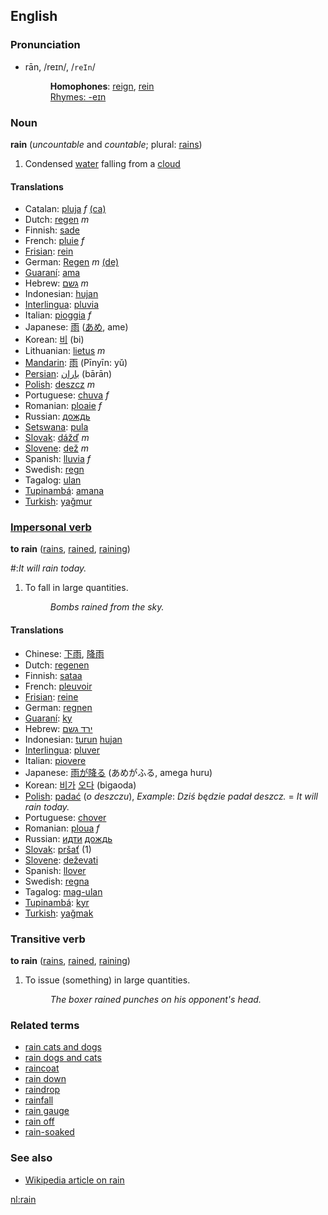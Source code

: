 ==English==
===Pronunciation===
*rān, /reɪn/, /<tt>reIn</tt>/
*:'''Homophones''': [[reign]], [[rein]]
*:[[Rhymes:English:-eɪn|Rhymes: -eɪn]]

=== Noun ===
'''rain''' (''uncountable'' and ''countable''; plural: [[rains]])

#Condensed [[water]] falling from a [[cloud]]

==== Translations ====
*Catalan: [[pluja]] ''f'' [[:ca:pluja|(ca)]] 
*Dutch: [[regen]] ''m''
*Finnish: [[sade]]
*French: [[pluie]] ''f''
*[[Frisian]]: [[rein]]
*German: [[Regen]] ''m'' [[:de:Regen|(de)]]
*[[Guaraní]]: [[ama]]
*Hebrew: [[גשם]] ''m''
*Indonesian: [[hujan]]
*[[Interlingua]]: [[pluvia]]
*Italian: [[pioggia]] ''f''
*Japanese: [[雨]] ([[あめ]], ame)
*Korean: [[비]] (bi)
*Lithuanian: [[lietus]] ''m''
*[[Mandarin]]: [[雨]] (Pīnyīn: yǔ)
*[[Persian]]: [[باران]] (bārān)
*[[Polish]]: [[deszcz]] ''m''
*Portuguese: [[chuva]] ''f''
*Romanian: [[ploaie]] ''f''
*Russian: [[дождь]]
*[[Setswana]]: [[pula]]
*[[Slovak]]: [[dážď]] ''m''
*[[Slovene]]: [[dež]] ''m''
*Spanish: [[lluvia]] ''f''
*Swedish: [[regn]]
*Tagalog: [[ulan]]
*[[Tupinambá]]: [[amana]]
*[[Turkish]]: [[yağmur]]

=== [[Impersonal verb]] ===
'''to rain''' ([[rains]], [[rained]], [[raining]])

#:''It will rain today.''
# To fall in large quantities.
#:''Bombs rained from the sky.''

==== Translations ====
*Chinese: [[下雨]], [[降雨]]
*Dutch: [[regenen]]
*Finnish: [[sataa]]
*French: [[pleuvoir]]
*[[Frisian]]: [[reine]]
*German: [[regnen]]
*[[Guaraní]]: [[ky]]
*Hebrew: [[ירד גשם]] 
*Indonesian: [[turun]] [[hujan]]
*[[Interlingua]]: [[pluver]]
*Italian: [[piovere]]
*Japanese: [[雨]]が[[降る]] (あめがふる, amega huru)
*Korean: [[비]]가 [[오다]] (bigaoda)
*[[Polish]]: [[padać]] (''o deszczu''), ''Example'': ''Dziś będzie padał deszcz.'' = ''It will rain today.''
*Portuguese: [[chover]]
*Romanian: [[ploua]] ''f''
*Russian: [[идти]] [[дождь]]
*[[Slovak]]: [[pršať]] (1)
*[[Slovene]]: [[deževati]]
*Spanish: [[llover]]
*Swedish: [[regna]]
*Tagalog: [[mag-ulan]]
*[[Tupinambá]]: [[kyr]]
*[[Turkish]]: [[yağmak]]

===Transitive verb===
'''to rain''' ([[rains]], [[rained]], [[raining]])

#To issue (something) in large quantities.
#:''The boxer rained punches on his opponent's head.''

===Related terms===
*[[rain cats and dogs]]
*[[rain dogs and cats]]
*[[raincoat]]
*[[rain down]]
*[[raindrop]]
*[[rainfall]]
*[[rain gauge]]
*[[rain off]] <!--be cancelled because of rain-->
*[[rain-soaked]]

===See also===
*[[w:Rain|Wikipedia article on rain]]

[[nl:rain]]